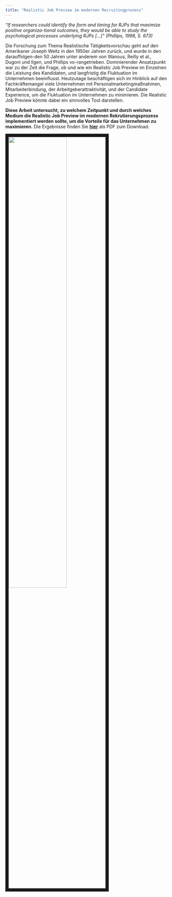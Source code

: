 ```yaml
---
title: "Realistic Job Preview im modernen Recruitingprozess"
---
```

*"If researchers could identify the form and timing for RJPs that maximize positive organiza-tional outcomes, they would be able to study the psychological processes underlying RJPs [...]" (Phillips, 1998, S. 673)*

Die Forschung zum Thema Realistische Tätigkeitsvorschau geht auf den Amerikaner Joseph Weitz in den 1950er Jahren zurück, und wurde in den darauffolgen-den 50 Jahren unter anderem von Wanous, Reilly et al., Dugoni und Ilgen, und Phillips vo-rangetrieben. Dominierender Ansatzpunkt war zu der Zeit die Frage, ob und wie ein Realistic Job Preview im Einzelnen die Leistung des Kandidaten, und langfristig die Fluktuation im Unternehmen beeinflusst. Heutzutage beschäftigen sich im Hinblick auf den Fachkräftemangel viele Unternehmen mit Personalmarketingmaßnahmen, Mitarbeiterbindung, der Arbeitgeberattraktivität, und der Candidate Experience, um die Fluktuation im Unternehmen zu minimieren. Die Realistic Job Preview könnte dabei ein sinnvolles Tool darstellen.

**Diese Arbeit untersucht, zu welchem Zeitpunkt und durch welches Medium die Realistic Job Preview im modernen Rekrutierungsprozess implementiert werden sollte, um die Vorteile für das Unternehmen zu maximieren.** Die Ergebnisse finden Sie **[hier](Hausarbeit Nora Koch Realistic Job Preview - Stand 12.01.2019.pdf)** als PDF zum Download.


<img src="images/RJPInhalt.PNG" style="width:60%; border:10px solid; margin-right: 20px" align="left">

